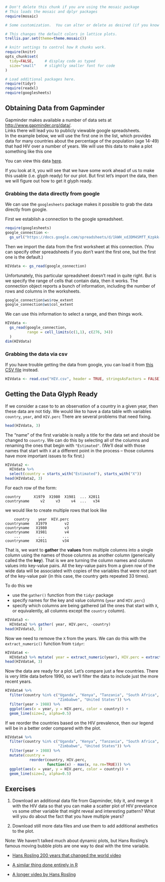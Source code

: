 ```r
# Don't delete this chunk if you are using the mosaic package
# This loads the mosaic and dplyr packages
require(mosaic)
```

```r
# Some customization.  You can alter or delete as desired (if you know what you are doing).

# This changes the default colors in lattice plots.
trellis.par.set(theme=theme.mosaic())  

# knitr settings to control how R chunks work.
require(knitr)
opts_chunk$set(
  tidy=FALSE,     # display code as typed
  size="small"    # slightly smaller font for code
)
```

```r
# Load additional packages here.  
require(tidyr)
require(readxl)
require(googlesheets)
```

## Obtaining Data from Gapminder

Gapminder makes available a number of data sets at 
[http://www.gapminder.org/data/](http://www.gapminder.org/data/).  
Links there will lead you to publicly viewable google spreadsheets.  
In the example below,
we will use the first one in the list, which provides data for many countries
about the percentage of the population (age 14-49) that had HIV over a number of
years.  We will use this data to make a plot something like this one


You can view this data [here](https://docs.google.com/spreadsheets/d/1kWH_xdJDM4SMfT_Kzpkk-1yuxWChfurZuWYjfmv51EA/pub?gid=0).

If you look at it, you will see that we have some work ahead of us to make 
this usable (i.e. glyph ready) for our plot.  But first let's import
the data, then we will figure out how to get it glyph ready.

### Grabbing the data directly from google

We can use the `googlesheets` package makes it possible to
grab the data directly from google.

First we establish a connection to the google spreadsheet.
```r
require(googlesheets)
google_connection <-
  gs_url("https://docs.google.com/spreadsheets/d/1kWH_xdJDM4SMfT_Kzpkk-1yuxWChfurZuWYjfmv51EA/pub?gid=0", visibility="public")
```

Then we import the data from the first worksheet at
this connection.  (You can specify other spreadsheets 
if you don't want the first one, but the first one is the default.)

```r
HIVdata <- gs_read(google_connection)
```

Unfortunately, this particular spreadsheet doesn't read 
in quite right.  But is we specify the range of cells that 
contain data, then it works.  The connection object
reports a bunch of information, including the number 
of rows and columns in the worksheets.

```r
google_connection$ws$row_extent
google_connection$ws$col_extent
```
We can use this information to select a range, and then
things work.
```r
HIVdata <- 
  gs_read(google_connection,
          range = cell_limits(c(1,1), c(276, 34))
  )
dim(HIVdata)
```


### Grabbing the data via csv

If you have trouble getting the data from google, you can load it from
[this CSV file](HIV.csv) instead.

```r
HIVdata <- read.csv("HIV.csv", header = TRUE, stringsAsFactors = FALSE) 
```

## Getting the Data Glyph Ready

If we consider a case to to an observation of a country in a given year, then these data are not tidy.  We would like to have a data table with variables
`country`, `year`, and `HIV.perc`  There are several problems that need fixing.

```r
head(HIVdata, 3)
```


The "name" of the first variable
is really a title for the data set and should be changed to `country`.
We can do this by selecting all of the columns and renaming the ones 
that begin with `"Estimated"`.  (We'll deal with those names that start
with `X` at a different point in the process -- those columns have 
more important issues to fix first.)

```r
HIVdata2 <- 
  HIVdata %>% 
  select(country = starts_with("Estimated"), starts_with("X"))
head(HIVdata2, 3)
```

For each row of the form:

```
country      X1979  X1980  X1981  ... X2011
countryname     v2     v3     v4  ...   v34
```
we would like to create multiple rows that look like
```
    country    year  HIV.perc
countryname   X1979        v2
countryname   X1980        v3
countryname   X1981        v4    
    ...        ...        ...
countryname   X2011       v34    
```

That is, we want to **gather** the **values** from multiple columns into a 
single column using the names of those columns as another column (generically called the the **key**).  That is we are turning the column names and column values into key-value pairs.  All the key-value pairs from a given row of the 
wide data will be associated with copies of the variables that were not
part of the key-value pair (in this case, the country gets repeated 33 times).

To do this we 

 * use the `gather()` function from the `tidyr` package
 * specify names for the key and value columns (`year` and `HIV.perc`)
 * specify which columns are being gathered (all the ones that start with `X`, or
 equivalently, all columns except the `country` column).
 
```r
HIVdata3 <-
  HIVdata2 %>% gather( year, HIV.perc, -country)
head(HIVdata3, 3)
```

Now we need to remove the `X` from the years.  We can do this with the 
`extract_numeric()` function from `tidyr`:
```r
HIVdata4 <-
  HIVdata3 %>% mutate( year = extract_numeric(year), HIV.perc = extract_numeric(HIV.perc))
head(HIVdata4, 3)
```

Now the data are ready for a plot.  Let's compare just a few countries.
There is very little data before 1990, so we'll filter the data to include
just the more recent years.

```r
HIVdata4 %>%
  filter(country %in% c("Uganda", "Kenya", "Tanzania", "South Africa",
                        "Zimbabwe", "United States")) %>%
  filter(year > 1988) %>%
  ggplot(aes(x = year, y = HIV.perc, color = country)) +
  geom_line(size=2, alpha=0.5) 
```

If we reorder the countries based on the HIV prevalence, then our
legend will be in a better order compared with the plot.

```r
HIVdata4 %>%
  filter(country %in% c("Uganda", "Kenya", "Tanzania", "South Africa",
                        "Zimbabwe", "United States")) %>%
  filter(year > 1988) %>%
  mutate(country = 
           reorder(country, HIV.perc, 
                   function(x) - max(x, na.rm=TRUE))) %>% 
  ggplot(aes(x = year, y = HIV.perc, color = country)) +
  geom_line(size=2, alpha=0.5) 
```


## Exercises

 1. Download an additional data file from Gapminder, tidy it, and merge it with the HIV data so that you can make a scatter plot of HIV prevelance vs some other variable that might reveal and interesting pattern?  What will you do about the fact that you have multiple years?  
 
 2. Download still more data files and use them to add additional aesthetics
 to the plot. 

Note: We haven't talked much about dynamic plots, but Hans Rosling's famous 
moving bubble plots are one way to deal with the time variable.
  
 * [Hans Rosling 200 years that changed the world video](https://www.youtube.com/watch?v=BPt8ElTQMIg)
 
 * [A similar thing done entirely in R](https://www.youtube.com/watch?v=FTu4dDHpfdU)
 
 * [A longer video by Hans Rosling](https://www.youtube.com/watch?v=FACK2knC08E)